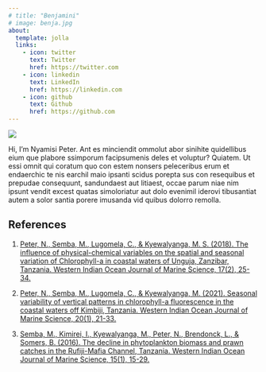 ```yaml
---
# title: "Benjamini"
# image: benja.jpg
about:
  template: jolla
  links:
    - icon: twitter
      text: Twitter
      href: https://twitter.com
    - icon: linkedin
      text: LinkedIn
      href: https://linkedin.com
    - icon: github
      text: Github
      href: https://github.com
---
```


::: grid
::: {.g-col-12 .g-col-md-6}
![](benja.jpg)
:::

::: {.g-col-12 .g-col-md-6}
Hi, I'm Nyamisi Peter. Ant es minciendit ommolut abor sinihite quidellibus eium que plabore ssimporum facipsumenis deles et voluptur? Quiatem. Ut essi omnit qui coratum quo con estem nonsers peleceribus erum et endaerchic te nis earchil maio ipsanti scidus porepta sus con resequibus et prepudae consequunt, sandundaest aut litiaest, occae parum niae nim ipsunt vendit excest quatas simoloriatur aut dolo evenimil iderovi tibusantiat autem a solor santia porere imusanda vid quibus dolorro remolla.
:::
:::

## References

1.  <a href="https://www.ajol.info/index.php/wiojms/article/view/175825/">Peter, N., Semba, M., Lugomela, C., & Kyewalyanga, M. S. (2018). The influence of physical-chemical variables on the spatial and seasonal variation of Chlorophyll-a in coastal waters of Unguja, Zanzibar, Tanzania. Western Indian Ocean Journal of Marine Science, 17(2), 25-34.</a>

2.  <a href="https://www.ajol.info/index.php/wiojms/article/view/197123/">Peter, N., Semba, M., Lugomela, C., & Kyewalyanga, M. (2021). Seasonal variability of vertical patterns in chlorophyll-a fluorescence in the coastal waters off Kimbiji, Tanzania. Western Indian Ocean Journal of Marine Science, 20(1), 21-33.</a>

3.  [Semba, M., Kimirei, I., Kyewalyanga, M., Peter, N., Brendonck, L., & Somers, B. (2016). The decline in phytoplankton biomass and prawn catches in the Rufiji-Mafia Channel, Tanzania. Western Indian Ocean Journal of Marine Science, 15(1), 15-29.](https://www.ajol.info/index.php/wiojms/article/view/138510)


